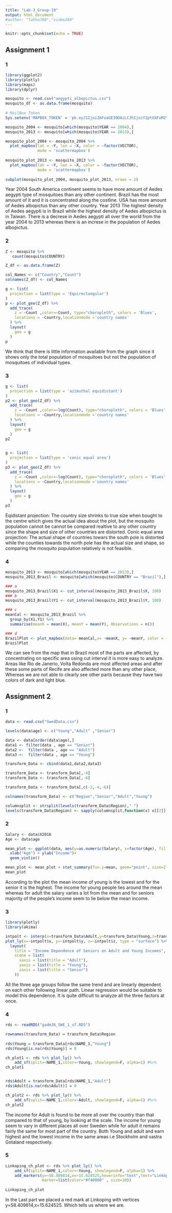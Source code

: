 ```yaml
---
title: "Lab-3_Group-19"
output: html_document
#author: "fahha780","vinbe289"
---
```


```r
knitr::opts_chunk$set(echo = TRUE)
```
 
## Assignment 1 

### 1

```r
library(ggplot2)
library(plotly)
library(maps)
library(dplyr)

mosquito <- read.csv("aegypti_albopictus.csv")
mosquito_df <- as.data.frame(mosquito)
 
# MailBox Token 
Sys.setenv('MAPBOX_TOKEN' = 'pk.eyJ1IjoiZmFoaGE3ODAiLCJhIjoiY2ptOXFuM2Y1NGd4aTNwcXVoZmN2a2NzMiJ9.5VOs9LfMU_jeSj6taxZ_IA')

mosquito_2004 <- mosquito[which(mosquito$YEAR == 2004),]   
mosquito_2013 <- mosquito[which(mosquito$YEAR == 2013),]   

mosquito_plot_2004 <- mosquito_2004 %>%
  plot_mapbox(lat = ~Y, lon = ~X, color = ~factor(VECTOR),
              mode = 'scattermapbox')  
 
mosquito_plot_2013 <- mosquito_2013 %>%
  plot_mapbox(lat = ~Y, lon = ~X, color = ~factor(VECTOR),
              mode = 'scattermapbox')
 
subplot(mosquito_plot_2004, mosquito_plot_2013, nrows = 2)
```
Year 2004
South America continent seems to have more amount of Aedes aegypti type of mosquitoes than any other continent. Brazil has the most amount of it and it is concentrated along the costline. USA has more amount of Aedes albopictus than any other country.
Year 2013
The highest density of Aedes aegypti is in Brazil while the highest density of Aedes albopictus is in Taiwan. 
There is a decrese in Aedes aegypti all over the world from the year 2004 to 2013 whereas there is an increse in the population of Aedes albopictus.

### 2

```r
Z <- mosquito %>%
   count(mosquito$COUNTRY)

Z_df <- as.data.frame(Z)

col_Names <- c("Country","Count")
colnames(Z_df) <- col_Names

g <- list(
  projection = list(type = 'Equirectangular')
)
p <- plot_geo(Z_df) %>%
  add_trace(
    z = ~Count ,color=~Count, type="choropleth", colors = 'Blues',
    locations = ~Country,locationmode ='country names'
  ) %>%
  layout(
    geo = g
  )
p
```
We think that there is little information available from the graph since it shows only the
total population of mosquitoes but not the population of mosquitoes of individual types.

### 3

```r
g <- list(
  projection = list(type = 'azimuthal equidistant')
)
p2 <- plot_geo(Z_df) %>%
  add_trace(
    z = ~Count ,color=~log(Count), type="choropleth", colors = 'Blues',
    locations = ~Country,locationmode ='country names'
  ) %>%
  layout(
    geo = g
  )
p2
 
```
 
```r
g <- list(
  projection = list(type = 'conic equal area')
)
p3 <- plot_geo(Z_df) %>%
  add_trace(
    z = ~Count ,color=~log(Count), type="choropleth", colors = 'Blues',
    locations = ~Country,locationmode ='country names'
  ) %>%
  layout(
    geo = g
  )
p3
```
Eqidistant projection:
The country size shrinks to true size when bought to the centre which gives the actual idea about the plot, but the mosquito population cannot be cannot be compared realtive to any other country since the shape and size of other countries are distorted.
Conic equal area projection: 
The actual shape of countries towars the south pole is distorted while the counties towards the north pole has the actual size and shape, so comparing the mosquito population relatively is not feasible.

### 4

```r
mosquito_2013 <- mosquito[which(mosquito$YEAR == 2013),]  
mosquito_2013_Brazil <- mosquito[which(mosquito$COUNTRY == "Brazil"),]  

### a
mosquito_2013_Brazil$X1 <- cut_interval(mosquito_2013_Brazil$X, 100)
### b
mosquito_2013_Brazil$Y1 <- cut_interval(mosquito_2013_Brazil$Y, 100)

### c
meanCal <- mosquito_2013_Brazil %>%
  group_by(X1,Y1) %>%
  summarise(meanX = mean(X), meanY = mean(Y), Observations = n()) 

### d
BrazilPlot <- plot_mapbox(data= meanCal,x= ~meanX, y= ~meanY, color = ~log(Observations) ,mode= "scattermapbox")
BrazilPlot
```

We can see from the map that in Brazil most of the parts are affected, by concentrating on specific area using cut interval it is more easy to analyze. Areas like Rio de Janerio, Volta Redonda are most affected areas and after these some parts of Recife are also affected more than any other place, Whereas we are not able to clearly see other parts because they have two colors of dark and light blue. 

## Assignment 2

### 1

```r
data <- read.csv("SwedData.csv")

levels(data$age) <- c("Young","Adult" ,"Senior")

data <- data[order(data$age),]
data1 <- filter(data , age == "Senior")
data2 <-  filter(data , age == "Adult")
data3 <-  filter(data , age == "Young")

transform_Data <- cbind(data1,data2,data3)

transform_Data <- transform_Data[,-4] 
transform_Data <- transform_Data[,-6]

transform_Data <- transform_Data[,c(-2,-4,-6)]

colnames(transform_Data) <- c("Region","Senior","Adult","Young") 

columnsplit <- strsplit(levels(transform_Data$Region)," ")
levels(transform_Data$Region) <- sapply(columnsplit,function(x) x[[2]])
```

### 2

```r
Salary <- data$X2016
Age <- data$age

mean_plot <- ggplot(data, aes(y=as.numeric(Salary), x=factor(Age), fill = Age)) + 
  xlab("Age") + ylab("Income")+
  geom_violin() 

mean_plot <- mean_plot + stat_summary(fun.y=mean, geom="point", size=2, color="red")
mean_plot 
```
According to the plot the mean income of young is the lowest and for the senior it is the highest. The income for young people lies around the mean whereas for adult the salary varies a lot from the mean and for seniors majority of the people's income seem to lie below the mean income. 

### 3

```r
library(plotly)
library(akima)

intpolt <- interp(x=transform_Data$Adult,y=transform_Data$Young,z=transform_Data$Senior, duplicate = "mean")
plot_ly(x=~intpolt$x, y=~intpolt$y, z=~intpolt$z, type = "surface") %>%
  layout(
    title = "Income Dependence of Seniors on Adult and Young Incomes",
    scene = list(
      xaxis = list(title = "Adult"),
      yaxis = list(title = "Young"),
      zaxis = list(title = "Senior")
    )) 
```
All the three age groups follow the same trend and are linearly dependent on each other following linear path. Linear regression would be suitable to model this dependence. It is quite difficult to analyze all the three factors at once.

### 4

```r
rds <- readRDS("gadm36_SWE_1_sf.RDS")

rownames(transform_Data) = transform_Data$Region
 
rds$Young = transform_Data[rds$NAME_1,"Young"]
rds$Young[is.na(rds$Young)] = 0

ch_plot1 <- rds %>% plot_ly() %>% 
    add_sf(split=~NAME_1,color=~Young, showlegend=F, alpha=1) #%>%
ch_plot1


rds$Adult = transform_Data[rds$NAME_1,"Adult"]
rds$Adult[is.na(rds$Adult)] = 0

ch_plot2 <- rds %>% plot_ly() %>% 
    add_sf(split=~NAME_1,color=~Adult, showlegend=F, alpha=1) #%>%
ch_plot2

```
The income for Adult is found to be more all over the country than that compared to that of young, by looking at the scale. The income for young seem to vary in different places all over Sweden while for adult it remains fairly the same for most part of the country. Both Young and adult and earn highest and the lowest income in the same areas i.e Stockholm and vastra Gotaland respectively.  

### 5

```r
Linkoping_ch_plot <- rds %>% plot_ly() %>% 
    add_sf(split=~NAME_1,color=~Young, showlegend=F, alpha=1) %>%
    add_markers(y=~58.409814,x=~15.624525,hoverinfo="text",text="Linköping",
                marker=list(color="#f40000" , size=10)) 
                 
Linkoping_ch_plot
```

In the Last part we placed a red mark at Linkoping with vertices y=58.409814,x=15.624525.
Which tells us where we are.



